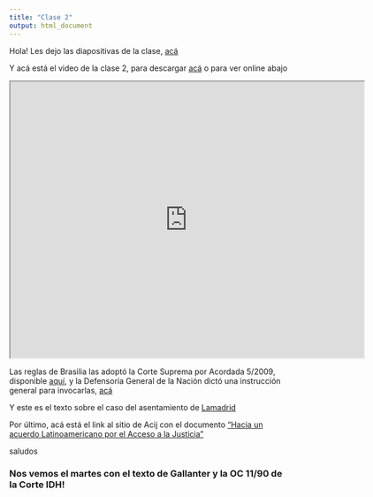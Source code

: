 ```yaml
---
title: "Clase 2"
output: html_document
---
```

Hola!
Les dejo las diapositivas de la clase, [acá](https://ajlcclase2.netlify.app/)

Y acá está el video de la clase 2, para descargar [acá](https://drive.google.com/file/d/1GinUy3896Vo_g79kBqSCHassfPRfMUM4/view?usp=sharing) o para ver online abajo

<iframe src="https://drive.google.com/file/d/1GinUy3896Vo_g79kBqSCHassfPRfMUM4/preview" width="640" height="500"></iframe>

Las reglas de Brasilia las adoptó la Corte Suprema por Acordada 5/2009, disponible [aquí](https://www.csjn.gov.ar/documentos/descargar/?ID=30455), y la Defensoría General de la Nación dictó una instrucción general para invocarlas, [acá](https://www.mpd.gov.ar/pdf/resoluciones_reglamentarias/1%20Res%20DGN%20invocar%20Reglas%20de%20Brasilia.pdf)

Y este es el texto sobre el caso del asentamiento de [Lamadrid](https://drive.google.com/file/d/1C_Pp2dyTN4AyVpByemeNPq3ayHXwEdEJ/view?usp=sharing)


Por último, acá está el link al sitio de Acij con el documento ["Hacia un acuerdo Latinoamericano por el Acceso a la Justicia"](https://acij.org.ar/hacia-un-acuerdo-latinoamericano-por-el-acceso-a-la-justicia/)

saludos


### Nos vemos el martes con el texto de Gallanter y la OC 11/90 de la Corte IDH!